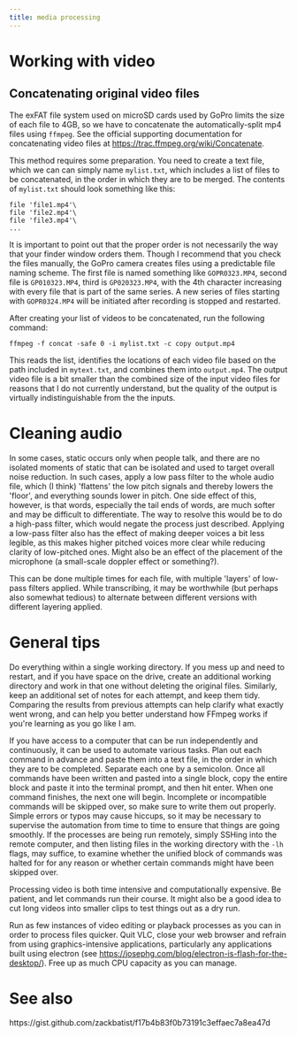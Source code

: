 ```yaml
---
title: media processing
---
```


# Working with video {#working_with_video}

## Concatenating original video files {#concatenating_original_video_files}

The exFAT file system used on microSD cards used by GoPro limits the size of each file to 4GB, so we have to concatenate the automatically-split mp4 files using `ffmpeg`. See the official supporting documentation for concatenating video files at <https://trac.ffmpeg.org/wiki/Concatenate>.

This method requires some preparation. You need to create a text file, which we can can simply name `mylist.txt`, which includes a list of files to be concatenated, in the order in which they are to be merged. The contents of `mylist.txt` should look something like this:

```
file 'file1.mp4'\
file 'file2.mp4'\
file 'file3.mp4'\
...
```

It is important to point out that the proper order is not necessarily the way that your finder window orders them.
Though I recommend that you check the files manually, the GoPro camera creates files using a predictable file naming scheme.
The first file is named something like `GOPR0323.MP4`, second file is `GP010323.MP4`, third is `GP020323.MP4`, with the 4th character increasing with every file that is part of the same series.
A new series of files starting with `GOPR0324.MP4` will be initiated after recording is stopped and restarted.

After creating your list of videos to be concatenated, run the following command:

`ffmpeg -f concat -safe 0 -i mylist.txt -c copy output.mp4`

This reads the list, identifies the locations of each video file based on the path included in `mytext.txt`, and combines them into `output.mp4`. The output video file is a bit smaller than the combined size of the input video files for reasons that I do not currently understand, but the quality of the output is virtually indistinguishable from the the inputs.

# Cleaning audio {#cleaning_audio}

In some cases, static occurs only when people talk, and there are no isolated moments of static that can be isolated and used to target overall noise reduction. In such cases, apply a low pass filter to the whole audio file, which (I think) \'flattens\' the low pitch signals and thereby lowers the \'floor\', and everything sounds lower in pitch. One side effect of this, however, is that words, especially the tail ends of words, are much softer and may be difficult to differentiate. The way to resolve this would be to do a high-pass filter, which would negate the process just described. Applying a low-pass filter also has the effect of making deeper voices a bit less legible, as this makes higher pitched voices more clear while reducing clarity of low-pitched ones. Might also be an effect of the placement of the microphone (a small-scale doppler effect or something?).

This can be done multiple times for each file, with multiple \'layers\' of low-pass filters applied. While transcribing, it may be worthwhile (but perhaps also somewhat tedious) to alternate between different versions with different layering applied.

# General tips {#general_tips}

Do everything within a single working directory. If you mess up and need to restart, and if you have space on the drive, create an additional working directory and work in that one without deleting the original files. Similarly, keep an additional set of notes for each attempt, and keep them tidy. Comparing the results from previous attempts can help clarify what exactly went wrong, and can help you better understand how FFmpeg works if you\'re learning as you go like I am.

If you have access to a computer that can be run independently and continuously, it can be used to automate various tasks. Plan out each command in advance and paste them into a text file, in the order in which they are to be completed. Separate each one by a semicolon. Once all commands have been written and pasted into a single block, copy the entire block and paste it into the terminal prompt, and then hit enter. When one command finishes, the next one will begin. Incomplete or incompatible commands will be skipped over, so make sure to write them out properly. Simple errors or typos may cause hiccups, so it may be necessary to supervise the automation from time to time to ensure that things are going smoothly. If the processes are being run remotely, simply SSHing into the remote computer, and then listing files in the working directory with the `-lh` flags, may suffice, to examine whether the unified block of commands was halted for for any reason or whether certain commands might have been skipped over.

Processing video is both time intensive and computationally expensive. Be patient, and let commands run their course. It might also be a good idea to cut long videos into smaller clips to test things out as a dry run.

Run as few instances of video editing or playback processes as you can in order to process files quicker. Quit VLC, close your web browser and refrain from using graphics-intensive applications, particularly any applications built using electron (see <https://josephg.com/blog/electron-is-flash-for-the-desktop/>). Free up as much CPU capacity as you can manage.

# See also
https://gist.github.com/zackbatist/f17b4b83f0b73191c3effaec7a8ea47d
